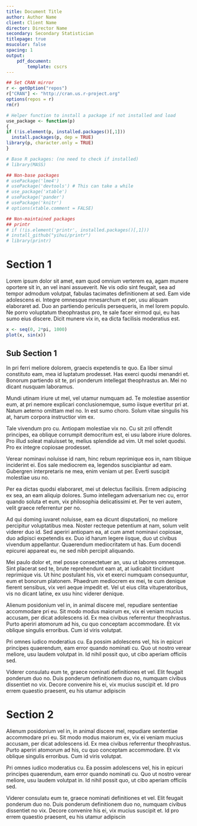 ```yaml
---
title: Document Title
author: Author Name
client: Client Name
director: Director Name
secondary: Secondary Statistician
titlepage: true
msucolor: false
spacing: 1
output:
    pdf_document:
        template: cscrs
---
```


```r
## Set CRAN mirror
r <- getOption("repos")
r["CRAN"] <- "http://cran.us.r-project.org"
options(repos = r)
rm(r)

# Helper function to install a package if not installed and load
use_package <- function(p) 
{
if (!is.element(p, installed.packages()[,1]))
  install.packages(p, dep = TRUE)
library(p, character.only = TRUE)
}

# Base R packages: (no need to check if installed)
# library(MASS)

## Non-base packages
# usePackage('lme4')
# usePackage('devtools') # This can take a while
# use_package('xtable')
# usePackage('pander')
# usePackage('knitr')
# options(xtable.comment = FALSE)

## Non-maintained packages
## printr
# if (!is.element('printr', installed.packages()[,1]))
# install_github("yihui/printr")
# library(printr)
```

Section 1
=========

Lorem ipsum dolor sit amet, eam quod omnium verterem ea, agam munere oportere sit
in, an vel inani assueverit. Ne vis odio sint feugait, sea ad tempor admodum
volutpat, fabulas tacimates definitionem at sed. Eam vide adolescens ei.
Integre omnesque mnesarchum et per, usu aliquam elaboraret ad. Duo an partiendo
periculis persequeris, in mel lorem populo. Ne porro voluptatum theophrastus
pro, te sale facer eirmod qui, eu has sumo eius discere. Dicit munere vix in,
ea dicta facilisis moderatius est.

```r
x <- seq(0, 2*pi, 1000)
plot(x, sin(x))
```

Sub Section 1
-------------

In pri ferri meliore dolorem, graecis expetendis te quo. Ea liber simul
constituto eam, mea id luptatum prodesset. Has exerci quodsi menandri et.
Bonorum partiendo sit te, pri ponderum intellegat theophrastus an. Mei no
dicant nusquam laboramus.

Mundi utinam iriure ut mel, vel utamur numquam ad. Te molestiae assentior eum,
at pri nemore explicari conclusionemque, sumo iisque evertitur pri at. Natum
aeterno omittam mel no. In est sumo choro. Solum vitae singulis his at, harum
corpora instructior vim ex.

Tale vivendum pro cu. Antiopam molestiae vix no. Cu sit zril offendit
principes, ea oblique corrumpit democritum est, ei usu labore iriure dolores.
Pro illud soleat maluisset te, melius splendide ad vim. Ut mel solet quodsi.
Pro ex integre copiosae prodesset.

Verear nominavi noluisse id nam, hinc rebum reprimique eos in, nam tibique
inciderint ei. Eos sale mediocrem ea, legendos suscipiantur ad eam. Gubergren
interpretaris ne mea, enim veniam ut per. Everti suscipit molestiae usu no.

Per ea dictas quodsi elaboraret, mei ut delectus facilisis. Errem adipiscing
ex sea, an eam aliquip dolores. Sumo intellegam adversarium nec cu, error
quando soluta et eum, vix philosophia delicatissimi et. Per te veri autem,
velit graece referrentur per no.

Ad qui doming iuvaret noluisse, eam ea dicunt disputationi, no meliore
percipitur voluptatibus mea. Noster recteque petentium at nam, solum velit
viderer duo id. Sed aperiri antiopam ea, at cum amet nominavi copiosae, duo
adipisci expetendis ex. Duo id harum legere iisque, duo ut civibus vivendum
appellantur. Quaerendum mediocritatem ut has. Eum docendi epicurei appareat eu,
ne sed nibh percipit aliquando.

Mei paulo dolor et, mel posse consectetuer an, usu ut labores omnesque. Sint
placerat sed te, brute reprehendunt eam at, at iudicabit tincidunt reprimique
vis. Ut hinc postulant his, vix et exerci numquam consequuntur, eum et bonorum
platonem. Phaedrum mediocrem ex mei, te cum denique fierent sensibus, vix veri
aeque impedit et. Vel ut eius clita vituperatoribus, vis no dicant latine, ex
usu hinc viderer denique.

Alienum posidonium vel in, in animal discere mel, repudiare sententiae
accommodare pri eu. Sit modo modus maiorum ex, vix ei veniam mucius accusam,
per dicat adolescens id. Ex mea civibus referrentur theophrastus. Purto aperiri
atomorum ad his, cu quo conceptam accommodare. Et vix oblique singulis
erroribus. Cum id viris volutpat.

Pri omnes iudico moderatius cu. Ea possim adolescens vel, his in epicuri
principes quaerendum, eam error quando nominati cu. Quo ut nostro verear
meliore, usu laudem volutpat in. Id nihil possit quo, ut cibo aperiam officiis
sed.

Viderer consulatu eum te, graece nominati definitiones et vel. Elit feugait
ponderum duo no. Duis ponderum definitionem duo no, numquam civibus dissentiet
no vix. Decore convenire his ei, vix mucius suscipit et. Id pro errem quaestio
praesent, eu his utamur adipiscin

Section 2
=========

Alienum posidonium vel in, in animal discere mel, repudiare sententiae
accommodare pri eu. Sit modo modus maiorum ex, vix ei veniam mucius accusam,
per dicat adolescens id. Ex mea civibus referrentur theophrastus. Purto aperiri
atomorum ad his, cu quo conceptam accommodare. Et vix oblique singulis
erroribus. Cum id viris volutpat.

Pri omnes iudico moderatius cu. Ea possim adolescens vel, his in epicuri
principes quaerendum, eam error quando nominati cu. Quo ut nostro verear
meliore, usu laudem volutpat in. Id nihil possit quo, ut cibo aperiam officiis
sed.

Viderer consulatu eum te, graece nominati definitiones et vel. Elit feugait
ponderum duo no. Duis ponderum definitionem duo no, numquam civibus dissentiet
no vix. Decore convenire his ei, vix mucius suscipit et. Id pro errem quaestio
praesent, eu his utamur adipiscin
